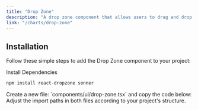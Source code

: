 ```yaml
---
title: "Drop Zone"
description: "A drop zone component that allows users to drag and drop files into a container."
link: "/charts/drop-zone"
---
```


<ComponentPreview name="drop-zone-demo" />

## Installation

Follow these simple steps to add the Drop Zone component to your project:

<Steps>

<Step>
Install Dependencies
</Step>

```bash 
npm install react-dropzone sonner
```

<Step>
    Create a new file: `components/ui/drop-zone.tsx` and copy the code below:
</Step>

<CollapsibleSource name="drop-zone" />

<Step>
    Adjust the import paths in both files according to your project's structure.
</Step>

</Steps>
